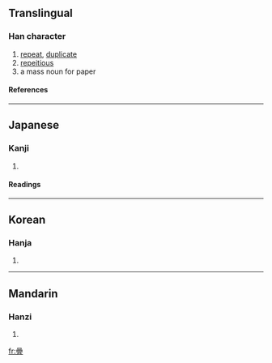 {{see|疊}}

==Translingual==
===Han character===
{{Han char|rn=72|rad=日|as=15|sn=19|four=|canj=日日日一 (AAAM)}}
# [[repeat]], [[duplicate]]
# [[repeitious]]
# a mass noun for paper 
====References====
{{Han ref|kx=0501.281|hdz=21541.020|uh=66E1|ud=26337}}

----
==Japanese==
===Kanji===
{{ja-kanji|grade=|rs=日15}}
# {{defn|Japanese}} 
====Readings====
{{ja-readings|on=[[じょう]] (jō), [[ちょう]] (chō)|kun=[[たたむ]] (tatamu), [[たたみ]] (tatami), [[かさねる]] (kasaneru)}}

----
==Korean==
===Hanja===
{{ko-hanja|hangeul=접|eumhun=|rv=jeop|mr=chŏp|y=cep}}
# {{defn|Korean}}

----
==Mandarin==
===Hanzi===
{{cmn-hanzi|pin=[[dié]] (die2)|wg=tieh<sup>2</sup>}}
# {{defn|Mandarin}}

[[fr:曡]]